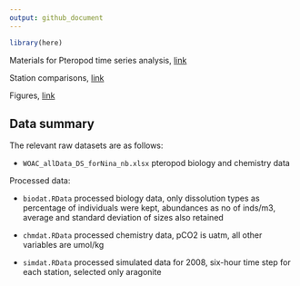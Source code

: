 ```yaml
---
output: github_document
---
```


```r
library(here)
```

Materials for Pteropod time series analysis, [link](http://sccwrp.shinyapps.io/pteropod_ts/dat_explr.Rmd)

Station comparisons, [link](http://sccwrp.shinyapps.io/pteropod_ts/station_comp.Rmd)

Figures, [link](http://fawda123.github.io/pteropod_ts/figures.html)

## Data summary

The relevant raw datasets are as follows: 

* `WOAC_allData_DS_forNina_nb.xlsx` pteropod biology and chemistry data

Processed data:

* `biodat.RData` processed biology data, only dissolution types as percentage of individuals were kept, abundances as no of inds/m3, average and standard deviation of sizes also retained

* `chmdat.RData` processed chemistry data, pCO2 is uatm, all other variables are umol/kg

* `simdat.RData` processed simulated data for 2008, six-hour time step for each station, selected only aragonite
